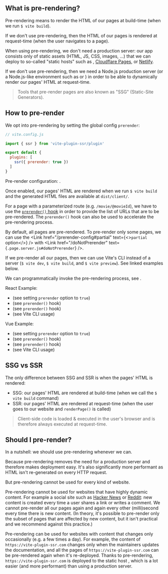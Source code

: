 
## What is pre-rendering?

Pre-rendering means to render the HTML of our pages at build-time (when we run `$ vite build`).

If we don't use pre-rendering, then the HTML of our pages is rendered at request-time (when the user navigates to a page).

When using pre-rendering, we don't need a production server: our app consists only of static assets (HTML, JS, CSS, images, ...)
that we can deploy to so-called "static hosts" such as <Link href="/github-pages" text="GitHub Pages" />, [Cloudflare Pages](/cloudflare-pages), or [Netlify](/netlify).

If we don't use pre-rendering, then we need a Node.js production server (or a Node.js-like environment such as <Link href="/cloudflare-workers" text="Cloudflare Workers" /> or <Link href="/vercel" text="Vercel" />) in order to be able to dynamically render our pages' HTML at request-time.

> Tools that pre-render pages are also known as "SSG" (Static-Site Generators).

## How to pre-render

We opt into pre-rendering by setting the global config `prerender`:

```js
// vite.config.js

import { ssr } from 'vite-plugin-ssr/plugin'

export default {
  plugins: [
    ssr({ prerender: true })
  ]
}
```

Pre-render configuration: <Link href="/prerender-config" />.

Once enabled, our pages' HTML are rendered when we run `$ vite build` and the generated HTML files are available at `dist/client/`.

For a page with a parameterized route (e.g. `/movie/@movieId`), we have to use the [`prerender()` hook](/prerender) in order to provide the list of URLs that are to be pre-rendered. The `prerender()` hook can also be used to accelerate the pre-rendering process.

By default, all pages are pre-rendered. To pre-render only some pages, we can use the <Link href="/prerender-config#partial" text={<><code>partial</code> option</>} /> with <Link href="/doNotPrerender" text={<code>.page.server.js#doNotPrerender</code>} />.

If we pre-render all our pages, then we can use Vite's CLI instead of a server (`$ vite dev`, `$ vite build`, and `$ vite preview`). See linked examples below.

We can programmatically invoke the pre-rendering process, see <Link href="/prerender-programmatic" />.

React Example:
 - <RepoLink path='/examples/react-full/vite.config.ts' /> (see setting <code>prerender</code> option to `true`)
 - <RepoLink path='/examples/react-full/pages/hello/index.page.server.ts' /> (see <code>prerender()</code> hook)
 - <RepoLink path='/examples/react-full/pages/star-wars/index/index.page.server.ts' /> (see <code>prerender()</code> hook)
 - <RepoLink path='/examples/react-full/package.json' /> (see Vite CLI usage)

Vue Example:
 - <RepoLink path='/examples/vue-full/vite.config.ts' /> (see setting <code>prerender</code> option to `true`)
 - <RepoLink path='/examples/vue-full/pages/hello/index.page.server.ts' /> (see <code>prerender()</code> hook)
 - <RepoLink path='/examples/vue-full/pages/star-wars/index/index.page.server.ts' /> (see <code>prerender()</code> hook)
 - <RepoLink path='/examples/vue-full/package.json' /> (see Vite CLI usage)


## SSG vs SSR

The only difference between SSG and SSR is when the pages' HTML is rendered:
- SSG: our pages' HTML are rendered at build-time (when we call the `$ vite build` command)
- SSR: our pages' HTML are rendered at request-time (when the user goes to our website and `renderPage()` is called)

> Client-side code is loaded & executed in the user's browser and is therefore always executed at request-time.


## Should I pre-render?

In a nutshell: we should use pre-rendering whenever we can.

Because pre-rendering removes the need for a production server and therefore makes deployment easy. It's also significantly more performant as HTML isn't re-generated on every HTTP request.

But pre-rendering cannot be used for every kind of website.

Pre-rendering cannot be used for websites that have highly dynamic content. For example a social site such as [Hacker News](https://news.ycombinator.com/) or [Reddit](https://www.reddit.com/): new content is created every time a user shares a link or writes a comment. We cannot pre-render all our pages again and again every other (milli)second every time there is new content. (In theory, it's possible to pre-render only the subset of pages that are affected by new content, but it isn't practical and we recommend against this practice.)

Pre-rendering can be used for websites with content that changes only occasionally (e.g. a few times a day). For example, the content of `https://vite-plugin-ssr.com` changes only when the maintainers updates the documentation, and all the pages of `https://vite-plugin-ssr.com` can be pre-rendered again when it's re-deployed. Thanks to pre-rendering, `https://vite-plugin-ssr.com` is deployed to the static host <Link href="/github-pages" text="GitHub Pages" />, which is a lot easier (and more performant) than using a production server.
